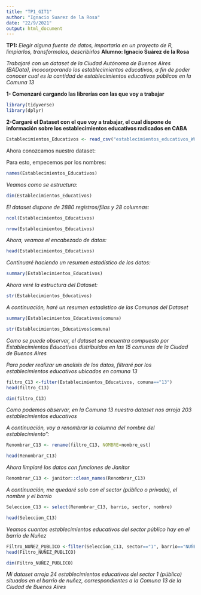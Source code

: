 ```yaml
---
title: "TP1_GIT1"
author: "Ignacio Suarez de la Rosa"
date: "22/9/2021"
output: html_document
---
```


**TP1:** *Elegir alguna fuente de datos, importarla en un proyecto de R, limpiarlos, transformalos, describirlos*
**Alumno: Ignacio Suárez de la Rosa**

*Trabajaré con un dataset de la Ciudad Autónoma de Buenos Aires (BAData), incocorporando los establecimientos educativos, a fin de poder conocer cual es la cantidad de establecimientos educativos públicos en la Comuna 13*


**1- Comenzaré cargando las librerías con las que voy a trabajar**

```r
library(tidyverse)
library(dplyr)
```

**2-Cargaré el Dataset con el que voy a trabajar, el cual dispone de información sobre los establecimientos educativos radicados en CABA** 


```r
Establecimientos_Educativos <- read_csv("establecimientos_educativos_WGS84.csv")
```

Ahora conozcamos nuestro dataset:

Para esto, empecemos por los nombres:

```r
names(Establecimientos_Educativos)
```

*Veamos como se estructura:*

```r
dim(Establecimientos_Educativos)
```

*El dataset dispone de 2880 registros/filas y 28 columnas:*

```r
ncol(Establecimientos_Educativos)
```

```r
nrow(Establecimientos_Educativos)
```

*Ahora, veamos el encabezado de datos:*

```r
head(Establecimientos_Educativos)
```

*Continuaré haciendo un resumen estadístico de los datos:*

```r
summary(Establecimientos_Educativos)
```

*Ahora veré la estructura del Dataset:*

```r
str(Establecimientos_Educativos)
```

*A continuación, haré un resumen estadístico de las Comunas del Dataset*

```r
summary(Establecimientos_Educativos$comuna)
```
```r
str(Establecimientos_Educativos$comuna)
```
*Como se puede observar, el dataset se encuentra compuesto por Establecimientos Educativos distribuidos en las 15 comunas de la Ciudad de Buenos Aires*


*Para poder realizar un analisis de los datos, filtraré por los establecimientos educativos ubicados en comuna 13*

```r
filtro_C13 <-filter(Establecimientos_Educativos, comuna=="13")
head(filtro_C13)
```
```r
dim(filtro_C13)
```
*Como podemos observar, en la Comuna 13 nuestro dataset nos arroja 203 establecimientos educativos*

*A continuación, voy a renombrar la columna del nombre del establecimiento":*

```r
Renombrar_C13 <- rename(filtro_C13, NOMBRE=nombre_est)

head(Renombrar_C13)
```

*Ahora limpiaré los datos con funciones de Janitor*

```r
Renombrar_C13 <- janitor::clean_names(Renombrar_C13)
```

*A continuación, me quedaré solo con el sector (público o privado), el nombre y el barrio*

```r
Seleccion_C13 <- select(Renombrar_C13, barrio, sector, nombre)

head(Seleccion_C13)
```

*Veamos cuantos establecimientos educativos del sector público hay en el barrio de Nuñez*

```r
Filtro_NUÑEZ_PUBLICO <-filter(Seleccion_C13, sector=="1", barrio=="NUÑEZ")
head(Filtro_NUÑEZ_PUBLICO)
```
```r
dim(Filtro_NUÑEZ_PUBLICO)
```

*Mi dataset arroja 24 establecimientos educativos del sector 1 (público) situados en el barrio de nuñez, correspondientes a la Comuna 13 de la Ciudad de Buenos Aires*

